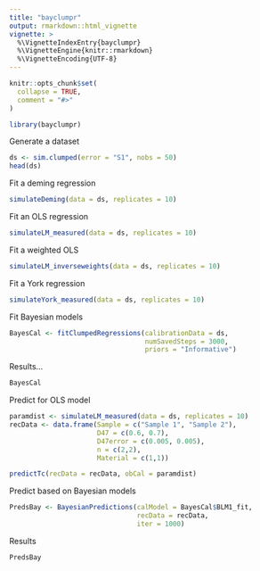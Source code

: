 ```yaml
---
title: "bayclumpr"
output: rmarkdown::html_vignette
vignette: >
  %\VignetteIndexEntry{bayclumpr}
  %\VignetteEngine{knitr::rmarkdown}
  %\VignetteEncoding{UTF-8}
---
```


```r
knitr::opts_chunk$set(
  collapse = TRUE,
  comment = "#>"
)
```

```r
library(bayclumpr)
```

Generate a dataset

```r
ds <- sim.clumped(error = "S1", nobs = 50)
head(ds)
```


Fit a deming regression

```r
simulateDeming(data = ds, replicates = 10)
```

Fit an OLS regression

```r
simulateLM_measured(data = ds, replicates = 10)
```

Fit a weighted OLS 


```r
simulateLM_inverseweights(data = ds, replicates = 10)
```

Fit a York regression 

```r
simulateYork_measured(data = ds, replicates = 10)
```

Fit Bayesian models

```r
BayesCal <- fitClumpedRegressions(calibrationData = ds, 
                                  numSavedSteps = 3000,
                                  priors = "Informative")
```

Results...

```r
BayesCal
```


Predict for OLS model

```r
paramdist <- simulateLM_measured(data = ds, replicates = 10)
recData <- data.frame(Sample = c("Sample 1", "Sample 2"), 
                      D47 = c(0.6, 0.7), 
                      D47error = c(0.005, 0.005),
                      n = c(2,2),
                      Material = c(1,1))

predictTc(recData = recData, obCal = paramdist)
```


Predict based on Bayesian models


```r
PredsBay <- BayesianPredictions(calModel = BayesCal$BLM1_fit,
                                recData = recData,
                                iter = 1000)
```

Results

```r
PredsBay
```







